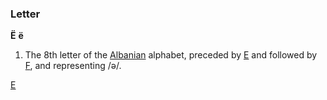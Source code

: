 ===Letter===
'''Ë''' '''ë'''

#The 8th letter of the [[Albanian]] alphabet, preceded by [[E]] and followed by [[F]], and representing /ə/.
[[Category:Latin letters|E]]